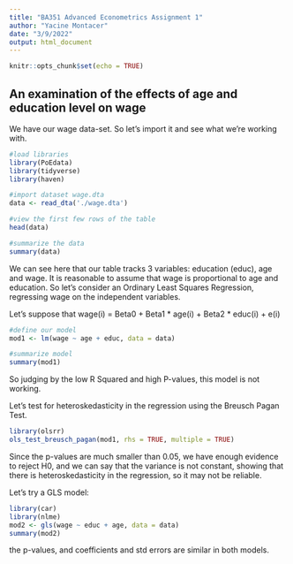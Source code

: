 ```yaml
---
title: "BA351 Advanced Econometrics Assignment 1"
author: "Yacine Montacer"
date: "3/9/2022"
output: html_document
---
```


```r
knitr::opts_chunk$set(echo = TRUE)
```

## An examination of the effects of age and education level on wage

We have our wage data-set. So let's import it and see what we're working with.

```r
#load libraries 
library(PoEdata)
library(tidyverse)
library(haven)

#import dataset wage.dta
data <- read_dta('./wage.dta')

#view the first few rows of the table 
head(data)

#summarize the data
summary(data)
```

We can see here that our table tracks 3 variables: education (educ), age and wage. It is reasonable to assume that wage is proportional to age and education. So let's consider an Ordinary Least Squares Regression, regressing wage on the independent variables.

Let's suppose that wage(i) = Beta0 + Beta1 * age(i) + Beta2 * educ(i) + e(i)

```r
#define our model 
mod1 <- lm(wage ~ age + educ, data = data)

#summarize model
summary(mod1)
```

So judging by the low R Squared and high P-values, this model is not working. 

Let's test for heteroskedasticity in the regression using the Breusch Pagan Test.

```r
library(olsrr)
ols_test_breusch_pagan(mod1, rhs = TRUE, multiple = TRUE)
```

Since the p-values are much smaller than 0.05, we have enough evidence to reject H0, and we can say that the variance is not constant, showing that there is heteroskedasticity in the regression, so it may not be reliable. 

Let's try a GLS model: 

```r
library(car)
library(nlme)
mod2 <- gls(wage ~ educ + age, data = data)
summary(mod2)
```

the p-values, and coefficients and std errors are similar in both models.

